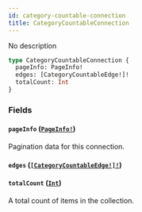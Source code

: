 ```yaml
---
id: category-countable-connection
title: CategoryCountableConnection
---
```


No description

```graphql
type CategoryCountableConnection {
  pageInfo: PageInfo!
  edges: [CategoryCountableEdge!]!
  totalCount: Int
}
```

### Fields

#### `pageInfo` ([`PageInfo!`](/api-reference/objects/page-info.mdx))

Pagination data for this connection.

#### `edges` ([`[CategoryCountableEdge!]!`](/api-reference/objects/category-countable-edge.mdx))

#### `totalCount` ([`Int`](/api-reference/scalars/int.mdx))

A total count of items in the collection.
